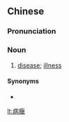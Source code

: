 {{also|病症}}
==Chinese==
{{zh-forms|s=病症}}

===Pronunciation===
{{zh-pron
|m=bìngzhèng
|cat=n
}}

===Noun===
{{zh-noun}}

# [[disease]]; [[illness]]

====Synonyms====
* {{zh-l|疾病}}

[[lt:病癥]]